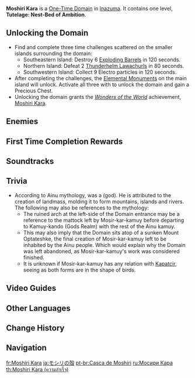 {{Domain Infobox
|image        = Domain Moshiri Kara.png
|type         = One-Time
|description  = A mansion that was set up somewhere outside the Sea of Fog. No one knows who built this place, but it seems clear that it is now nothing but a den of [[Riftwolf|ravenous wolves]].
|region       = Inazuma
|area         = Tsurumi Island
|subarea      = 
|requiredAR   = 40
|recLevel     = 
|recElements  = Electro, Geo
}}
{{Description|This masterless mansion has become the haunt of [[Riftwolf|monsters from the rift]]. Defeat them all and obtain the treasures within.|Tutelage: Nest-Bed of Ambition}}
'''Moshiri Kara''' is a [[One-Time Domain]] in [[Inazuma]]. It contains one level, '''Tutelage: Nest-Bed of Ambition'''.

==Unlocking the Domain==
*Find and complete three time challenges scattered on the smaller islands surrounding the domain:
**Southeastern Island: Destroy 6 [[Exploding Barrel]]s in 120 seconds.
**Northern Island: Defeat 2 [[Thunderhelm Lawachurl]]s in 80 seconds.
**Southwestern Island: Collect 9 Electro particles in 120 seconds.
*After completing the challenges, the [[Elemental Monument]]s on the main island will unlock. Activate all three with {{Electro}} to unlock the domain and gain a Precious Chest.
*Unlocking the domain grants the ''[[Wonders of the World]]'' achievement, [[Moshiri Kara (Achievement)|Moshiri Kara]].

==Enemies==
{{Domain Enemies
|name1=Tutelage: Nest-Bed of Ambition
|target1=Defeat 22 opponents.
|enemies1=Thundercraven Rifthound Whelp*7;Thundercraven Rifthound*2;Rockfond Rifthound Whelp*7;Rockfond Rifthound*2;Blazing Axe Mitachurl*2;Rock Shieldwall Mitachurl*2
}}

==First Time Completion Rewards==
{{Card|Primogem|40}}
{{Card|Adventure EXP|500}}
{{Card|Electro Sigil|5}}
{{Card|Entangling Bloom|1|quality=5}}
{{Card|Guide to Elegance|2}}
{{Card|Hero's Wit|3}}
{{Card|Mystic Enhancement Ore|5}}
{{Card|Mora|30,000}}

==Soundtracks==
{{Soundtracks by Category Table|type=domain}}

==Trivia==
* According to Ainu mythology, {{Lang|Mosir-kar-kamuy|ain=モシㇼカㇻカムィ}} was a {{W|kamuy}} (god). He is attributed to the creation of landmass, molding it to form mountains, islands and rivers. The following may also be references to the mythology:
**The ruined arch at the left-side of the Domain entrance may be a reference to the mattock left by Mosir-kar-kamuy before departing to Kamuy-kando (Gods Realm) with the rest of the Ainu kamuy.
**This may also imply that the Domain sits atop of a sunken Mount Optateshke, the final creation of Mosir-kar-kamuy left to be inhabited by the Ainu people. Which would explain why the Domain was left abandoned, as Mosir-kar-kamuy's work was considered finished.
**It is unknown if Mosir-kar-kamuy has any relation with [[Kapatcir]], seeing as both forms are in the shape of birds.

==Video Guides==
{{EVT
|video1   = https://youtu.be/ce5lQ1h-oBw
|caption1 = Unlock Guide
}}

==Other Languages==
{{Other Languages
|en      = Moshiri Kara
|zhs     = 茂知之壳
|zhs_rm  = Màozhī zhī Ké
|zht     = 茂知之殼
|zht_rm  = Màozhī zhī Ké
|zh_tl   = Shell of Moshiri
|ja      = モシリの殻
|ja_rm   = Moshiri no Kara
|ja_tl   = Shell of Moshiri
|ko      = 모시리의 껍데기
|ko_rm   = Mosiri-ui Kkeopdegi
|ko_tl   = Shell of Moshiri
|es      = Refugio Moshiri
|es_tl   = Moshiri Refuge
|fr      = Moshiri Kara
|ru      = Мосири Кара
|th      = Moshiri Kara
|vi      = Moshiri Kara
|de      = Moshiri-Schale
|de_tl   = Moshiri Shell
|id      = Moshiri Kara
|pt      = Casca de Moshiri
|pt_tl   = 
|tr      = Moshiri Kara
|it      = Moshiri Kara
}}

==Change History==
{{Change History|2.2}}

==Navigation==
{{Domain Navbox|Permanent}}

[[fr:Moshiri Kara]]
[[ja:モシリの殻]]
[[pt-br:Casca de Moshiri]]
[[ru:Мосири Кара]]
[[th:Moshiri Kara (ความสำเร็จ)]]